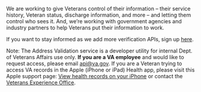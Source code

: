 We are working to give Veterans control of their information – their service history, Veteran status, discharge information, and more – and letting them control who sees it. And, we’re working with government agencies and industry partners to help Veterans put their information to work.

If you want to stay informed as we add more verification APIs, sign up [here](https://public.govdelivery.com/accounts/USVAOIT/subscriber/new?topic_id=USVAOIT_20). 

Note: The Address Validation service is a developer utility for internal Dept. of Veterans Affairs use only. <strong>If you are a VA employee</strong> and would like to request access, please email [api@va.gov](mailto:api@va.gov?Subject=Request%20for%20Address%20Validation%20Access).  If you are a Veteran trying to access VA records in the Apple (iPhone or iPad) Health app, please visit this Apple support page: <a href="https://support.apple.com/en-us/HT208680">View health records on your iPhone</a> or contact the <a href="https://www.va.gov/ve/whvaHotline.asp">Veterans Experience Office</a>.
